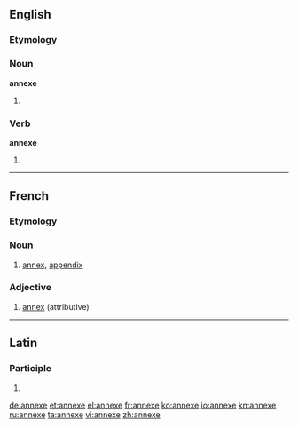 {{also|annexé}}
==English==

===Etymology===
{{etyl|la}} {{term|annexus}}

===Noun===
'''annexe'''

# {{alternative spelling of|[[annex]]}}

===Verb===
'''annexe'''

# {{alternative spelling of|[[annex]]}}

----

==French==

===Etymology===
{{etyl|la|fr}} {{term|annexus}}

===Noun===
{{fr-noun|f}}

# [[annex]], [[appendix]]

===Adjective===
{{fr-adj-mf}}

# [[annex]] (attributive)

----

==Latin==

===Participle===
{{la-part-form|annexe}}

# {{inflection of|annexus|annexus|voc|m|s|lang=la}}

[[de:annexe]]
[[et:annexe]]
[[el:annexe]]
[[fr:annexe]]
[[ko:annexe]]
[[io:annexe]]
[[kn:annexe]]
[[ru:annexe]]
[[ta:annexe]]
[[vi:annexe]]
[[zh:annexe]]